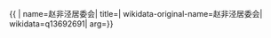 {{ {{{1|PRC admin/showdata}}}|
name=赵非泾居委会|
title=|
wikidata-original-name=赵非泾居委会|
wikidata=q13692691|
arg={{{arg|}}}}}